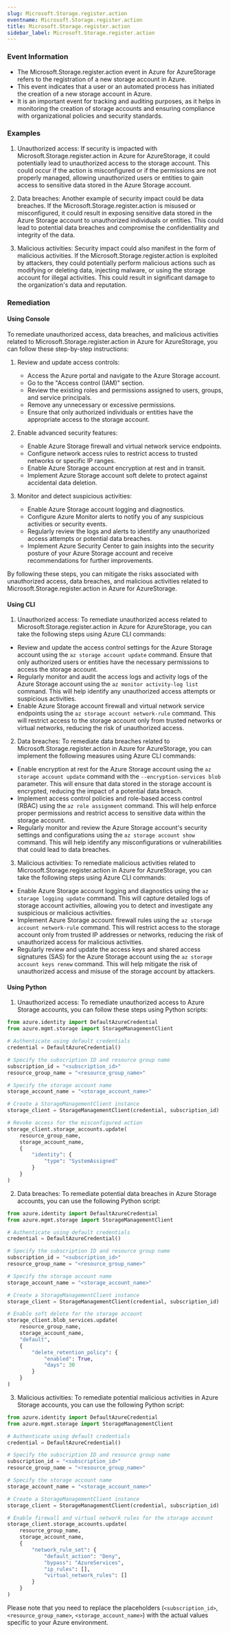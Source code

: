 ```yaml
--- 
slug: Microsoft.Storage.register.action
eventname: Microsoft.Storage.register.action
title: Microsoft.Storage.register.action
sidebar_label: Microsoft.Storage.register.action
---
```

                       
### Event Information

- The Microsoft.Storage.register.action event in Azure for AzureStorage refers to the registration of a new storage account in Azure.
- This event indicates that a user or an automated process has initiated the creation of a new storage account in Azure.
- It is an important event for tracking and auditing purposes, as it helps in monitoring the creation of storage accounts and ensuring compliance with organizational policies and security standards.


### Examples

1. Unauthorized access: If security is impacted with Microsoft.Storage.register.action in Azure for AzureStorage, it could potentially lead to unauthorized access to the storage account. This could occur if the action is misconfigured or if the permissions are not properly managed, allowing unauthorized users or entities to gain access to sensitive data stored in the Azure Storage account.

2. Data breaches: Another example of security impact could be data breaches. If the Microsoft.Storage.register.action is misused or misconfigured, it could result in exposing sensitive data stored in the Azure Storage account to unauthorized individuals or entities. This could lead to potential data breaches and compromise the confidentiality and integrity of the data.

3. Malicious activities: Security impact could also manifest in the form of malicious activities. If the Microsoft.Storage.register.action is exploited by attackers, they could potentially perform malicious actions such as modifying or deleting data, injecting malware, or using the storage account for illegal activities. This could result in significant damage to the organization's data and reputation.

### Remediation

#### Using Console

To remediate unauthorized access, data breaches, and malicious activities related to Microsoft.Storage.register.action in Azure for AzureStorage, you can follow these step-by-step instructions:

1. Review and update access controls:
   - Access the Azure portal and navigate to the Azure Storage account.
   - Go to the "Access control (IAM)" section.
   - Review the existing roles and permissions assigned to users, groups, and service principals.
   - Remove any unnecessary or excessive permissions.
   - Ensure that only authorized individuals or entities have the appropriate access to the storage account.

2. Enable advanced security features:
   - Enable Azure Storage firewall and virtual network service endpoints.
   - Configure network access rules to restrict access to trusted networks or specific IP ranges.
   - Enable Azure Storage account encryption at rest and in transit.
   - Implement Azure Storage account soft delete to protect against accidental data deletion.

3. Monitor and detect suspicious activities:
   - Enable Azure Storage account logging and diagnostics.
   - Configure Azure Monitor alerts to notify you of any suspicious activities or security events.
   - Regularly review the logs and alerts to identify any unauthorized access attempts or potential data breaches.
   - Implement Azure Security Center to gain insights into the security posture of your Azure Storage account and receive recommendations for further improvements.

By following these steps, you can mitigate the risks associated with unauthorized access, data breaches, and malicious activities related to Microsoft.Storage.register.action in Azure for AzureStorage.

#### Using CLI

1. Unauthorized access: To remediate unauthorized access related to Microsoft.Storage.register.action in Azure for AzureStorage, you can take the following steps using Azure CLI commands:

- Review and update the access control settings for the Azure Storage account using the `az storage account update` command. Ensure that only authorized users or entities have the necessary permissions to access the storage account.
- Regularly monitor and audit the access logs and activity logs of the Azure Storage account using the `az monitor activity-log list` command. This will help identify any unauthorized access attempts or suspicious activities.
- Enable Azure Storage account firewall and virtual network service endpoints using the `az storage account network-rule` command. This will restrict access to the storage account only from trusted networks or virtual networks, reducing the risk of unauthorized access.

2. Data breaches: To remediate data breaches related to Microsoft.Storage.register.action in Azure for AzureStorage, you can implement the following measures using Azure CLI commands:

- Enable encryption at rest for the Azure Storage account using the `az storage account update` command with the `--encryption-services blob` parameter. This will ensure that data stored in the storage account is encrypted, reducing the impact of a potential data breach.
- Implement access control policies and role-based access control (RBAC) using the `az role assignment` command. This will help enforce proper permissions and restrict access to sensitive data within the storage account.
- Regularly monitor and review the Azure Storage account's security settings and configurations using the `az storage account show` command. This will help identify any misconfigurations or vulnerabilities that could lead to data breaches.

3. Malicious activities: To remediate malicious activities related to Microsoft.Storage.register.action in Azure for AzureStorage, you can take the following steps using Azure CLI commands:

- Enable Azure Storage account logging and diagnostics using the `az storage logging update` command. This will capture detailed logs of storage account activities, allowing you to detect and investigate any suspicious or malicious activities.
- Implement Azure Storage account firewall rules using the `az storage account network-rule` command. This will restrict access to the storage account only from trusted IP addresses or networks, reducing the risk of unauthorized access for malicious activities.
- Regularly review and update the access keys and shared access signatures (SAS) for the Azure Storage account using the `az storage account keys renew` command. This will help mitigate the risk of unauthorized access and misuse of the storage account by attackers.

#### Using Python

1. Unauthorized access: To remediate unauthorized access to Azure Storage accounts, you can follow these steps using Python scripts:

```python
from azure.identity import DefaultAzureCredential
from azure.mgmt.storage import StorageManagementClient

# Authenticate using default credentials
credential = DefaultAzureCredential()

# Specify the subscription ID and resource group name
subscription_id = "<subscription_id>"
resource_group_name = "<resource_group_name>"

# Specify the storage account name
storage_account_name = "<storage_account_name>"

# Create a StorageManagementClient instance
storage_client = StorageManagementClient(credential, subscription_id)

# Revoke access for the misconfigured action
storage_client.storage_accounts.update(
    resource_group_name,
    storage_account_name,
    {
        "identity": {
            "type": "SystemAssigned"
        }
    }
)
```

2. Data breaches: To remediate potential data breaches in Azure Storage accounts, you can use the following Python script:

```python
from azure.identity import DefaultAzureCredential
from azure.mgmt.storage import StorageManagementClient

# Authenticate using default credentials
credential = DefaultAzureCredential()

# Specify the subscription ID and resource group name
subscription_id = "<subscription_id>"
resource_group_name = "<resource_group_name>"

# Specify the storage account name
storage_account_name = "<storage_account_name>"

# Create a StorageManagementClient instance
storage_client = StorageManagementClient(credential, subscription_id)

# Enable soft delete for the storage account
storage_client.blob_services.update(
    resource_group_name,
    storage_account_name,
    "default",
    {
        "delete_retention_policy": {
            "enabled": True,
            "days": 30
        }
    }
)
```

3. Malicious activities: To remediate potential malicious activities in Azure Storage accounts, you can use the following Python script:

```python
from azure.identity import DefaultAzureCredential
from azure.mgmt.storage import StorageManagementClient

# Authenticate using default credentials
credential = DefaultAzureCredential()

# Specify the subscription ID and resource group name
subscription_id = "<subscription_id>"
resource_group_name = "<resource_group_name>"

# Specify the storage account name
storage_account_name = "<storage_account_name>"

# Create a StorageManagementClient instance
storage_client = StorageManagementClient(credential, subscription_id)

# Enable firewall and virtual network rules for the storage account
storage_client.storage_accounts.update(
    resource_group_name,
    storage_account_name,
    {
        "network_rule_set": {
            "default_action": "Deny",
            "bypass": "AzureServices",
            "ip_rules": [],
            "virtual_network_rules": []
        }
    }
)
```

Please note that you need to replace the placeholders (`<subscription_id>`, `<resource_group_name>`, `<storage_account_name>`) with the actual values specific to your Azure environment.


 
